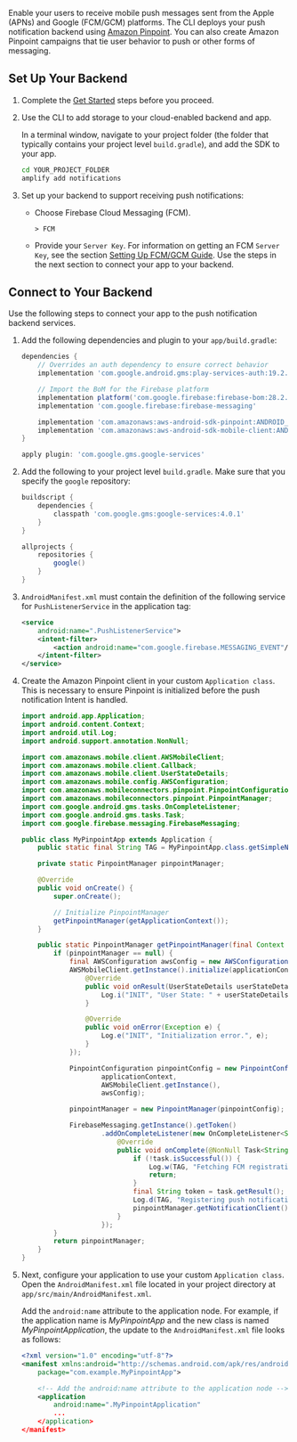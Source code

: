 Enable your users to receive mobile push messages sent from the Apple (APNs) and Google (FCM/GCM) platforms. The CLI deploys your push notification backend using [Amazon Pinpoint](http://docs.aws.amazon.com/pinpoint/latest/developerguide/). You can also create Amazon Pinpoint campaigns that tie user behavior to push or other forms of messaging.

## Set Up Your Backend

1. Complete the [Get Started](/gen1/[platform]/start/getting-started/introduction/) steps before you proceed.

1. Use the CLI to add storage to your cloud-enabled backend and app.

   In a terminal window, navigate to your project folder (the folder that typically contains your project level `build.gradle`), and add the SDK to your app.

   ```bash
   cd YOUR_PROJECT_FOLDER
   amplify add notifications
   ```

1. Set up your backend to support receiving push notifications:

   - Choose Firebase Cloud Messaging (FCM).

     ```console
     > FCM
     ```

   - Provide your `Server Key`. For information on getting an FCM `Server Key`, see the section [Setting Up FCM/GCM Guide](/gen1/[platform]/sdk/push-notifications/setup-push-service/). Use the steps in the next section to connect your app to your backend.

## Connect to Your Backend

Use the following steps to connect your app to the push notification backend services.

1. Add the following dependencies and plugin to your `app/build.gradle`:

   ```groovy
   dependencies {
       // Overrides an auth dependency to ensure correct behavior
       implementation 'com.google.android.gms:play-services-auth:19.2.0'

       // Import the BoM for the Firebase platform
       implementation platform('com.google.firebase:firebase-bom:28.2.1')
       implementation 'com.google.firebase:firebase-messaging'

       implementation 'com.amazonaws:aws-android-sdk-pinpoint:ANDROID_SDK_VERSION'
       implementation 'com.amazonaws:aws-android-sdk-mobile-client:ANDROID_SDK_VERSION'
   }

   apply plugin: 'com.google.gms.google-services'
   ```

1. Add the following to your project level `build.gradle`. Make sure that you specify the `google` repository:

   ```groovy
   buildscript {
       dependencies {
           classpath 'com.google.gms:google-services:4.0.1'
       }
   }

   allprojects {
       repositories {
           google()
       }
   }
   ```

1. `AndroidManifest.xml` must contain the definition of the following service for `PushListenerService` in the application tag:

   ```xml
   <service
       android:name=".PushListenerService">
       <intent-filter>
           <action android:name="com.google.firebase.MESSAGING_EVENT"/>
       </intent-filter>
   </service>
   ```

1. Create the Amazon Pinpoint client in your custom `Application class`. This is necessary to ensure Pinpoint is initialized before the push notification Intent is handled.

   ```java
   import android.app.Application;
   import android.content.Context;
   import android.util.Log;
   import android.support.annotation.NonNull;

   import com.amazonaws.mobile.client.AWSMobileClient;
   import com.amazonaws.mobile.client.Callback;
   import com.amazonaws.mobile.client.UserStateDetails;
   import com.amazonaws.mobile.config.AWSConfiguration;
   import com.amazonaws.mobileconnectors.pinpoint.PinpointConfiguration;
   import com.amazonaws.mobileconnectors.pinpoint.PinpointManager;
   import com.google.android.gms.tasks.OnCompleteListener;
   import com.google.android.gms.tasks.Task;
   import com.google.firebase.messaging.FirebaseMessaging;

   public class MyPinpointApp extends Application {
       public static final String TAG = MyPinpointApp.class.getSimpleName();

       private static PinpointManager pinpointManager;

       @Override
       public void onCreate() {
           super.onCreate();

           // Initialize PinpointManager
           getPinpointManager(getApplicationContext());
       }

       public static PinpointManager getPinpointManager(final Context applicationContext) {
           if (pinpointManager == null) {
               final AWSConfiguration awsConfig = new AWSConfiguration(applicationContext);
               AWSMobileClient.getInstance().initialize(applicationContext, awsConfig, new Callback<UserStateDetails>() {
                   @Override
                   public void onResult(UserStateDetails userStateDetails) {
                       Log.i("INIT", "User State: " + userStateDetails.getUserState());
                   }

                   @Override
                   public void onError(Exception e) {
                       Log.e("INIT", "Initialization error.", e);
                   }
               });

               PinpointConfiguration pinpointConfig = new PinpointConfiguration(
                       applicationContext,
                       AWSMobileClient.getInstance(),
                       awsConfig);

               pinpointManager = new PinpointManager(pinpointConfig);

               FirebaseMessaging.getInstance().getToken()
                       .addOnCompleteListener(new OnCompleteListener<String>() {
                           @Override
                           public void onComplete(@NonNull Task<String> task) {
                               if (!task.isSuccessful()) {
                                   Log.w(TAG, "Fetching FCM registration token failed", task.getException());
                                   return;
                               }
                               final String token = task.getResult();
                               Log.d(TAG, "Registering push notifications token: " + token);
                               pinpointManager.getNotificationClient().registerDeviceToken(token);
                           }
                       });
           }
           return pinpointManager;
       }
   }
   ```

1. Next, configure your application to use your custom `Application class`. Open the `AndroidManifest.xml` file located in your project directory at `app/src/main/AndroidManifest.xml`.

   Add the `android:name` attribute to the application node. For example, if the application name is _MyPinpointApp_ and the new class is named _MyPinpointApplication_, the update to the `AndroidManifest.xml` file looks as follows:

   ```xml
   <?xml version="1.0" encoding="utf-8"?>
   <manifest xmlns:android="http://schemas.android.com/apk/res/android"
       package="com.example.MyPinpointApp">

       <!-- Add the android:name attribute to the application node -->
       <application
           android:name=".MyPinpointApplication"
           ...
       </application>
   </manifest>
   ```
